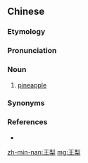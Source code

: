 ==Chinese==
{{zh-forms|alt=鳳萊}}

===Etymology===
{{rfe|lang=zh}}

===Pronunciation===
{{zh-pron
|mn=ông-lâi
|cat=n
}}

===Noun===
{{zh-noun}}

# {{lb|zh|Min Nan}} [[pineapple]]

===Synonyms===
{{zh-dial|菠蘿}}

===References===
* {{thcwd|1270}}

[[zh-min-nan:王梨]]
[[mg:王梨]]